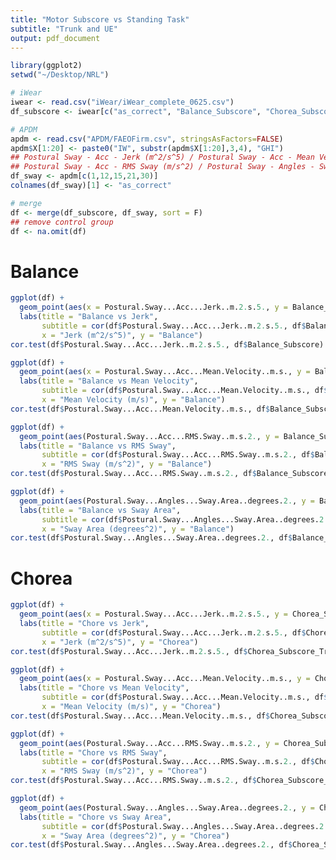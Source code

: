 ```yaml
---
title: "Motor Subscore vs Standing Task"
subtitle: "Trunk and UE"
output: pdf_document
---
```


```r
library(ggplot2)
setwd("~/Desktop/NRL")

# iWear
iwear <- read.csv("iWear/iWear_complete_0625.csv")
df_subscore <- iwear[c("as_correct", "Balance_Subscore", "Chorea_Subscore_Trunk_UE")]

# APDM
apdm <- read.csv("APDM/FAEOFirm.csv", stringsAsFactors=FALSE)
apdm$X[1:20] <- paste0("IW", substr(apdm$X[1:20],3,4), "GHI")
## Postural Sway - Acc - Jerk (m^2/s^5) / Postural Sway - Acc - Mean Velocity (m/s)
## Postural Sway - Acc - RMS Sway (m/s^2) / Postural Sway - Angles - Sway Area (degrees^2)
df_sway <- apdm[c(1,12,15,21,30)]
colnames(df_sway)[1] <- "as_correct"

# merge
df <- merge(df_subscore, df_sway, sort = F)
## remove control group
df <- na.omit(df)
```

# Balance
```r
ggplot(df) +
  geom_point(aes(x = Postural.Sway...Acc...Jerk..m.2.s.5., y = Balance_Subscore)) +
  labs(title = "Balance vs Jerk",
       subtitle = cor(df$Postural.Sway...Acc...Jerk..m.2.s.5., df$Balance_Subscore),
       x = "Jerk (m^2/s^5)", y = "Balance")
cor.test(df$Postural.Sway...Acc...Jerk..m.2.s.5., df$Balance_Subscore)

ggplot(df) +
  geom_point(aes(x = Postural.Sway...Acc...Mean.Velocity..m.s., y = Balance_Subscore)) +
  labs(title = "Balance vs Mean Velocity",
       subtitle = cor(df$Postural.Sway...Acc...Mean.Velocity..m.s., df$Balance_Subscore),
       x = "Mean Velocity (m/s)", y = "Balance")
cor.test(df$Postural.Sway...Acc...Mean.Velocity..m.s., df$Balance_Subscore)

ggplot(df) +
  geom_point(aes(Postural.Sway...Acc...RMS.Sway..m.s.2., y = Balance_Subscore)) +
  labs(title = "Balance vs RMS Sway",
       subtitle = cor(df$Postural.Sway...Acc...RMS.Sway..m.s.2., df$Balance_Subscore),
       x = "RMS Sway (m/s^2)", y = "Balance")
cor.test(df$Postural.Sway...Acc...RMS.Sway..m.s.2., df$Balance_Subscore)

ggplot(df) +
  geom_point(aes(Postural.Sway...Angles...Sway.Area..degrees.2., y = Balance_Subscore)) +
  labs(title = "Balance vs Sway Area",
       subtitle = cor(df$Postural.Sway...Angles...Sway.Area..degrees.2., df$Balance_Subscore),
       x = "Sway Area (degrees^2)", y = "Balance")
cor.test(df$Postural.Sway...Angles...Sway.Area..degrees.2., df$Balance_Subscore)
```

# Chorea
```r
ggplot(df) +
  geom_point(aes(x = Postural.Sway...Acc...Jerk..m.2.s.5., y = Chorea_Subscore_Trunk_UE)) +
  labs(title = "Chore vs Jerk",
       subtitle = cor(df$Postural.Sway...Acc...Jerk..m.2.s.5., df$Chorea_Subscore_Trunk_UE),
       x = "Jerk (m^2/s^5)", y = "Chorea")
cor.test(df$Postural.Sway...Acc...Jerk..m.2.s.5., df$Chorea_Subscore_Trunk_UE)

ggplot(df) +
  geom_point(aes(x = Postural.Sway...Acc...Mean.Velocity..m.s., y = Chorea_Subscore_Trunk_UE)) +
  labs(title = "Chore vs Mean Velocity",
       subtitle = cor(df$Postural.Sway...Acc...Mean.Velocity..m.s., df$Chorea_Subscore_Trunk_UE),
       x = "Mean Velocity (m/s)", y = "Chorea")
cor.test(df$Postural.Sway...Acc...Mean.Velocity..m.s., df$Chorea_Subscore_Trunk_UE)

ggplot(df) +
  geom_point(aes(Postural.Sway...Acc...RMS.Sway..m.s.2., y = Chorea_Subscore_Trunk_UE)) +
  labs(title = "Chore vs RMS Sway",
       subtitle = cor(df$Postural.Sway...Acc...RMS.Sway..m.s.2., df$Chorea_Subscore_Trunk_UE),
       x = "RMS Sway (m/s^2)", y = "Chorea")
cor.test(df$Postural.Sway...Acc...RMS.Sway..m.s.2., df$Chorea_Subscore_Trunk_UE)

ggplot(df) +
  geom_point(aes(Postural.Sway...Angles...Sway.Area..degrees.2., y = Chorea_Subscore_Trunk_UE)) +
  labs(title = "Chore vs Sway Area",
       subtitle = cor(df$Postural.Sway...Angles...Sway.Area..degrees.2., df$Chorea_Subscore_Trunk_UE),
       x = "Sway Area (degrees^2)", y = "Chorea")
cor.test(df$Postural.Sway...Angles...Sway.Area..degrees.2., df$Chorea_Subscore_Trunk_UE)
```